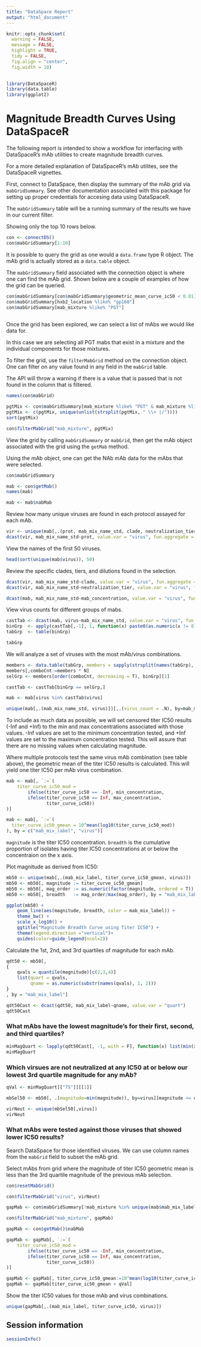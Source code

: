 ```yaml
---
title: "DataSpace Report"
output: "html_document"
---
```


<link rel="stylesheet" type="text/css" href="../../_webdav/CAVD/@files/CAVD-DataSpace-Reports/dependencies/css/learn_report_margins.css">

```r

knitr::opts_chunk$set(
  warning = FALSE,
  message = FALSE,
  highlight = TRUE,
  tidy = FALSE,
  fig.align = "center",
  fig.width = 10)
 
```

```r

library(DataSpaceR)
library(data.table)
library(ggplot2)

```

# Magnitude Breadth Curves Using DataSpaceR

The following report is intended to show a workflow for interfacing
with DataSpaceR's mAb utilities to create magnitude breadth curves.

For a more detailed explanation of DataSpaceR's mAb utilites, see the
DataSpaceR vignettes.

First, connect to DataSpace, then display the summary of the mAb grid
via `mabGridSummary`. See other documentation associated with this
package for setting up proper credentials for accesing data using
DataSpaceR.

The `mabGridSummary` table will be a running summary of the results we
have in our current filter.

Showing only the top 10 rows below.

```r

con <- connectDS()
con$mabGridSummary[1:10]

```

It is possible to query the grid as one would a `data.frame` type R
object. The mAb grid is actually stored as a `data.table` object.

The `mabGridSummary` field associated with the connection object is
where one can find the mAb grid. Shown below are a couple of examples
of how the grid can be queried.

```r

con$mabGridSummary[con$mabGridSummary$geometric_mean_curve_ic50 < 0.01]
con$mabGridSummary[hxb2_location %like% "gp160"]
con$mabGridSummary[mab_mixture %like% "PGT"]
 
```

Once the grid has been explored, we can select a list of mAbs we would
like data for.

In this case we are selecting all PGT mabs that exist in a mixture and
the individual components for those mixtures.

To filter the grid, use the `filterMabGrid` method on the connection
object. One can filter on any value found in any field in the
`mabGrid` table.
 
The API will throw a warning if there is a value that is passed that
is not found in the column that is filtered.

```r

names(con$mabGrid)

pgtMix <- con$mabGridSummary[mab_mixture %like% "PGT" & mab_mixture %like% "\\+", mab_mixture]
pgtMix <- c(pgtMix, unique(unlist(strsplit(pgtMix, " \\+ |/"))))
sort(pgtMix)

con$filterMabGrid("mab_mixture", pgtMix)

```

View the grid by calling `mabGridSummary` or `mabGrid`, then get the
mAb object associated with the grid using the `getMab` method.

Using the mAb object, one can get the NAb mAb data for the mAbs that
were selected.

```r

con$mabGridSummary

mab <- con$getMab()
names(mab)

mab <- mab$nabMab

```

Review how many unique viruses are found in each protocol assayed for
each mAb.

```r

vir <- unique(mab[,.(prot, mab_mix_name_std, clade, neutralization_tier, virus)])
dcast(vir, mab_mix_name_std~prot, value.var = "virus", fun.aggregate = length)

```

View the names of the first 50 viruses.

```r

head(sort(unique(mab$virus)), 50)

```

Review the specific clades, tiers, and dilutions found in the
selection.

```r

dcast(vir, mab_mix_name_std~clade, value.var = "virus", fun.aggregate = length)
dcast(vir, mab_mix_name_std~neutralization_tier, value.var = "virus", fun.aggregate = length)

```

```r

dcast(mab, mab_mix_name_std~mab_concentration, value.var = "virus", fun.aggregate = length)

```

View virus counts for different groups of mabs.

```r

castTab <- dcast(mab, virus~mab_mix_name_std, value.var = "virus", fun.aggregate = length)
binGrp  <- apply(castTab[,-1], 1, function(x) paste0(as.numeric(x != 0), collapse = ""))
tabGrp  <- table(binGrp)

tabGrp

```

We will analyze a set of viruses with the most mAb/virus combinations.

```r

members <- data.table(tabGrp, members = sapply(strsplit(names(tabGrp), ""), function(x) sum(as.numeric(x))))
members[,comboCnt:=members * N] 
selGrp <- members[order(comboCnt, decreasing = T), binGrp][1]

castTab <- castTab[binGrp == selGrp,]

mab <- mab[virus %in% castTab$virus]

unique(mab[,.(mab_mix_name_std, virus)])[,.(virus_count = .N), by=mab_mix_name_std]

```

To include as much data as possible, we will set censored titer
IC50 results (-Inf and +Inf) to the min and max concentrations
associated with those values. -Inf values are set to the minimum
concentration tested, and +Inf values are set to the maximum
concentration tested. This will assure that there are no missing
values when calculating magnitude.

Where multiple protocols test the same virus mAb combination (see
table above), the geometric mean of the titer IC50 results is
calculated. This will yield one titer IC50 per mAb virus combination.

```r

mab <- mab[, `:=`(
    titer_curve_ic50_mod = 
        ifelse(titer_curve_ic50 == -Inf, min_concentration,
        ifelse(titer_curve_ic50 == Inf, max_concentration,
               titer_curve_ic50))
)]

mab <- mab[, `:=`(
  titer_curve_ic50_gmean = 10^mean(log10(titer_curve_ic50_mod))
), by = c("mab_mix_label", "virus")]

```

`magnitude` is the titer IC50 concentration. `breadth` is
the cumulative proportion of isolates having titer IC50 concentrations
at or below the concentraion on the x axis.

Plot magnitude as derived from IC50:

```r

mb50 <- unique(mab[,.(mab_mix_label, titer_curve_ic50_gmean, virus)])
mb50 <- mb50[, magnitude := titer_curve_ic50_gmean]
mb50 <- mb50[, mag_order := as.numeric(factor(magnitude, ordered = T)), by = "mab_mix_label"]
mb50 <- mb50[, breadth   := mag_order/max(mag_order), by = "mab_mix_label"]

ggplot(mb50) +
    geom_line(aes(magnitude, breadth, color = mab_mix_label)) +
    theme_bw() +
    scale_x_log10() +
    ggtitle("Magnitude Breadth Curve using Titer IC50") +
    theme(legend.direction ="vertical")+
    guides(color=guide_legend(ncol=2))

```

Calculate the 1st, 2nd, and 3rd quartiles of magnitude for each mAb.

```r

qdt50 <- mb50[,
{
    qvals = quantile(magnitude)[c(2,3,4)]
    list(quart = qvals,
         qname = as.numeric(substr(names(qvals), 1, 2)))
}
, by = "mab_mix_label"]

qdt50Cast <- dcast(qdt50, mab_mix_label~qname, value.var = "quart")
qdt50Cast

```

### What mAbs have the lowest magnitude's for their first, second, and third quartiles?

```r

minMagQuart <- lapply(qdt50Cast[, -1, with = F], function(x) list(min(x), qdt50Cast$mab_mix_label[x == min(x)]))
minMagQuart

```

### Which virsues are not neutralized at any IC50 at or below our lowest 3rd quartile magnitude for any mAb?

```r

qVal <- minMagQuart[["75"]][[1]]

mbSel50 <- mb50[, .(magnitude=min(magnitude)), by=virus][magnitude >= qVal,]

virNeut <- unique(mbSel50[,virus])
virNeut

```

### What mAbs were tested against those viruses that showed lower IC50 results?

Search DataSpace for those identified viruses. We can use column names
from the `mabGrid` field to subset the mAb grid.

Select mAbs from grid where the magnitude of titer IC50 geometric mean
is less than the 3rd quartile magnitude of the previous mAb selection.

```r

con$resetMabGrid()

con$filterMabGrid("virus", virNeut)

gapMab <- con$mabGridSummary[!mab_mixture %in% unique(mab$mab_mix_label), mab_mixture]

con$filterMabGrid("mab_mixture", gapMab)

gapMab <- con$getMab()$nabMab

gapMab <- gapMab[, `:=`(
    titer_curve_ic50_mod = 
        ifelse(titer_curve_ic50 == -Inf, min_concentration,
        ifelse(titer_curve_ic50 == Inf, max_concentration,
               titer_curve_ic50))
)]

gapMab <- gapMab[, titer_curve_ic50_gmean:=10^mean(log10(titer_curve_ic50_mod)), by = "mab_mix_label"]
gapMab <- gapMab[titer_curve_ic50_gmean < qVal]

```

Show the titer IC50 values for those mAb and virus combinations.

```r

unique(gapMab[,.(mab_mix_label, titer_curve_ic50, virus)])

```

## Session information

```r

sessionInfo()

```
